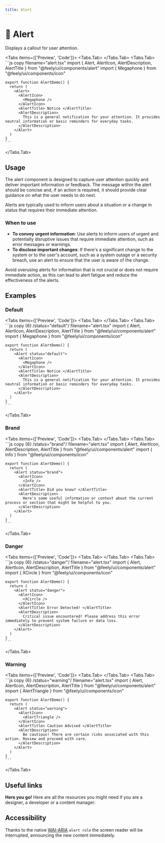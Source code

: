 ```yaml
---
title: Alert
---
```



# 💠 Alert

Displays a callout for user attention.

<Tabs items={['Preview', 'Code']}>
  <Tabs.Tab>
    <AlertPreview />
  </Tabs.Tab>
  <Tabs.Tab>
    ```js copy filename="alert.tsx"
    import { Alert, AlertIcon, AlertDescription, AlertTitle } from "@feely/ui/components/alert"
    import { Megaphone } from "@feely/ui/components/icon"

    export function AlertDemo() {
      return (
        <Alert>
          <AlertIcon>
            <Megaphone />
          </AlertIcon>
          <AlertTitle> Notice </AlertTitle>
          <AlertDescription>
            This is a general notification for your attention. It provides neutral information or basic reminders for everyday tasks.
          </AlertDescription>
        </Alert>
      )
    }
    ```

  </Tabs.Tab>
</Tabs>

## Usage

The alert component is designed to capture user attention quickly and deliver important information or feedback. The message within the alert should be concise and, if an action is required, it should provide clear guidance on what the user needs to do next.

Alerts are typically used to inform users about a situation or a change in status that requires their immediate attention.

### When to use

- **To convey urgent information**: Use alerts to inform users of urgent and potentially disruptive issues that require immediate attention, such as error messages or warnings.
- **To disclose important changes**: If there's a significant change to the system or to the user's account, such as a system outage or a security breach, use an alert to ensure that the user is aware of the change.

Avoid overusing alerts for information that is not crucial or does not require immediate action, as this can lead to alert fatigue and reduce the effectiveness of the alerts.

## Examples

### Default

<Tabs items={['Preview', 'Code']}>
  <Tabs.Tab>
    <AlertPreview />
  </Tabs.Tab>
  <Tabs.Tab>
    ```js copy {6} /status="default"/ filename="alert.tsx"
    import { Alert, AlertIcon, AlertDescription, AlertTitle } from "@feely/ui/components/alert"
    import { Megaphone } from "@feely/ui/components/icon"

    export function AlertDemo() {
      return (
        <Alert status="default">
          <AlertIcon>
            <Megaphone />
          </AlertIcon>
          <AlertTitle> Notice </AlertTitle>
          <AlertDescription>
            This is a general notification for your attention. It provides neutral information or basic reminders for everyday tasks.
          </AlertDescription>
        </Alert>
      )
    }
    ```

  </Tabs.Tab>
</Tabs>

### Brand

<Tabs items={['Preview', 'Code']}>
  <Tabs.Tab>
    <AlertBrand />
  </Tabs.Tab>
  <Tabs.Tab>
    ```js copy {6} /status="brand"/ filename="alert.tsx"
    import { Alert, AlertIcon, AlertDescription, AlertTitle } from "@feely/ui/components/alert"
    import { Info } from "@feely/ui/components/icon"

    export function AlertDemo() {
      return (
        <Alert status="brand">
          <AlertIcon>
            <Info />
          </AlertIcon>
          <AlertTitle> Did you know? </AlertTitle>
          <AlertDescription>
            Here's some useful information or context about the current process or section that might be helpful to you.
          </AlertDescription>
        </Alert>
      )
    }
    ```

  </Tabs.Tab>
</Tabs>

### Danger

<Tabs items={['Preview', 'Code']}>
  <Tabs.Tab>
    <AlertDanger />
  </Tabs.Tab>
  <Tabs.Tab>
    ```js copy {6} /status="danger"/ filename="alert.tsx"
    import { Alert, AlertIcon, AlertDescription, AlertTitle } from "@feely/ui/components/alert"
    import { XCircle } from "@feely/ui/components/icon"

    export function AlertDemo() {
      return (
        <Alert status="danger">
          <AlertIcon>
            <XCircle />
          </AlertIcon>
          <AlertTitle> Error Detected! </AlertTitle>
          <AlertDescription>
            Critical issue encountered! Please address this error immediately to prevent system failure or data loss.
          </AlertDescription>
        </Alert>
      )
    }
    ```

  </Tabs.Tab>
</Tabs>

### Warning

<Tabs items={['Preview', 'Code']}>
  <Tabs.Tab>
    <AlertWarning />
  </Tabs.Tab>
  <Tabs.Tab>
    ```js copy {6} /status="warning"/ filename="alert.tsx"
    import { Alert, AlertIcon, AlertDescription, AlertTitle } from "@feely/ui/components/alert"
    import { AlertTriangle } from "@feely/ui/components/icon"

    export function AlertDemo() {
      return (
        <Alert status="warning">
          <AlertIcon>
            <AlertTriangle />
          </AlertIcon>
          <AlertTitle> Caution Advised </AlertTitle>
          <AlertDescription>
            Be cautious! There are certain risks associated with this action. Review and proceed with care.
          </AlertDescription>
        </Alert>
      )
    }
    ```

  </Tabs.Tab>
</Tabs>

## Useful links

**Here you go!** Here are all the resources you might need if you are a designer, a developer or a content manager:

<Cards className="mt-8">
  <Card
    title="🤖 Storybook"
    href="https://www.stories.fusillo.design/?path=/docs/components-alert--documentation"
  />
  <Card
    title="🪄 Figma"
    href="https://www.figma.com/file/acdO58jx9zgGfkKu6htrx2/%F0%9F%94%B5-Fusillo-Design-System?type=design&node-id=233%3A751&mode=design&t=F5zgbD2phu8xvUpj-1"
  />
</Cards>

## Accessibility

Thanks to the native [WAI-ARIA](https://developer.mozilla.org/en-US/docs/Web/Accessibility/ARIA/Roles/alert_role) `alert role` the screen reader will be interrupted, announcing the new content immediately.
